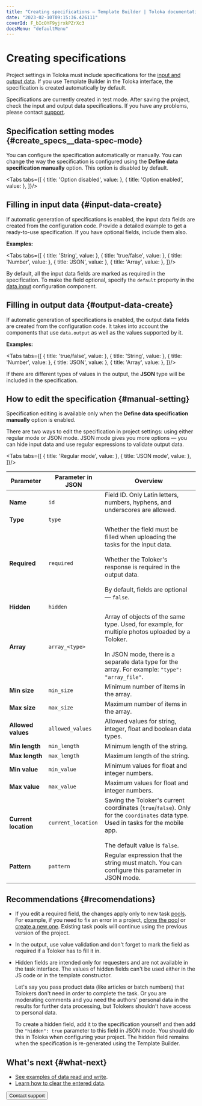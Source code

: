 ```yaml
---
title: "Creating specifications — Template Builder | Toloka documentation"
date: "2023-02-10T09:15:36.426111"
coverId: F_bIcOYF9yjrxkPZrXc3
docsMenu: "defaultMenu"
---
```



# Creating specifications

Project settings in Toloka must include specifications for the [input and output data](/docs/glossary#input-output-data). If you use Template Builder in the Toloka interface, the specification is created automatically by default.

<Note mode="restriction" title="Alert">

Specifications are currently created in test mode. After saving the project, check the input and output data specifications. If you have any problems, please contact [support](/docs/guide/troubleshooting/support?form-source=template-builder-operations-create-specs).

</Note>

## Specification setting modes {#create_specs__data-spec-mode}

You can configure the specification automatically or manually. You can change the way the specification is configured using the **Define data specification manually** option. This option is disabled by default.

<Tabs tabs={[
  { title: 'Option disabled', value: <CreateSpecsList1/> },
  { title: 'Option enabled', value: <CreateSpecsList2/> },
]}/>

## Filling in input data {#input-data-create}

If automatic generation of specifications is enabled, the input data fields are created from the configuration code. Provide a detailed example to get a ready-to-use specification. If you have optional fields, include them also.

**Examples:**

<Tabs tabs={[
  { title: 'String', value: <CreateSpecsList3/> },
  { title: 'true/false', value: <CreateSpecsList4/> },
  { title: 'Number', value: <CreateSpecsList5/> },
  { title: 'JSON', value: <CreateSpecsList6/> },
  { title: 'Array', value: <CreateSpecsList7/> },
]}/>

<Note mode="note" title="Note">

By default, all the input data fields are marked as required in the specification. To make the field optional, specify the `default` property in the [data.input](/docs/template-builder/operations/work-with-data) configuration component.

</Note>

## Filling in output data {#output-data-create}

If automatic generation of specifications is enabled, the output data fields are created from the configuration code. It takes into account the components that use `data.output` as well as the values supported by it.

**Examples:**

<Tabs tabs={[
  { title: 'true/false', value: <CreateSpecsList8/> },
  { title: 'String', value: <CreateSpecsList9/> },
  { title: 'Number', value: <CreateSpecsList10/> },
  { title: 'JSON', value: <CreateSpecsList11/> },
  { title: 'Array', value: <CreateSpecsList12/> },
]}/>

<Note mode="note" title="Note">

If there are different types of values in the output, the **JSON** type will be included in the specification.

</Note>

## How to edit the specification {#manual-setting}

<Note mode="note" title="Note">

Specification editing is available only when the **Define data specification manually** option is enabled.

</Note>

There are two ways to edit the specification in project settings: using either regular mode or JSON mode. JSON mode gives you more options — you can hide input data and use regular expressions to validate output data.

<Tabs tabs={[
  { title: 'Regular mode', value: <CreateSpecsList13/> },
  { title: 'JSON mode', value: <CreateSpecsList14/> },
]}/>

<Cut title="Explanations for configuring fields">

**Parameter**|**Parameter in JSON**|**Overview**
----- | ----- | -----
**Name**|`id`|Field ID. Only Latin letters, numbers, hyphens, and underscores are allowed.
**Type**|`type`| <CreateSpecsTable1/>
**Required**|`required`|Whether the field must be filled when uploading the tasks for the input data.<br/><br/>Whether the Toloker's response is required in the output data.<br/><br/>By default, fields are optional — `false`.
**Hidden**|`hidden`| <CreateSpecsTable2/>
**Array**|`array_<type>`|Array of objects of the same type. Used, for example, for multiple photos uploaded by a Toloker.<br/><br/>In JSON mode, there is a separate data type for the array. For example: `"type": "array_file"`.
**Min size**|`min_size`|Minimum number of items in the array.
**Max size**|`max_size`|Maximum number of items in the array.
**Allowed values**|`allowed_values`|Allowed values for string, integer, float and boolean data types.
**Min length**|`min_length`|Minimum length of the string.
**Max length**|`max_length`|Maximum length of the string.
**Min value**|`min_value`|Minimum values for float and integer numbers.
**Max value**|`max_value`|Maximum values for float and integer numbers.
**Current location**|`current_location`|Saving the Toloker's current coordinates (`true`/`false`). Only for the `coordinates` data type. Used in tasks for the mobile app.<br/><br/>The default value is `false`.
**Pattern**|`pattern`|Regular expression that the string must match. You can configure this parameter in JSON mode.

</Cut>

## Recommendations {#recomendations}

- If you edit a required field, the changes apply only to new task [pools](/docs/glossary#pool). For example, if you need to fix an error in a project, [clone the pool](/docs/guide/pool-main) or [create a new one](/docs/guide/pool-main). Existing task pools will continue using the previous version of the project.

- In the output, use value validation and don't forget to mark the field as required if a Toloker has to fill it in.
- Hidden fields are intended only for requesters and are not available in the task interface. The values of hidden fields can't be used either in the JS code or in the template constructor.

    Let's say you pass product data (like articles or batch numbers) that Tolokers don't need in order to complete the task. Or you are moderating comments and you need the authors' personal data in the results for further data processing, but Tolokers shouldn't have access to personal data.

    To create a hidden field, add it to the specification yourself and then add the `"hidden": true` parameter to this field in JSON mode. You should do this in Toloka when configuring your project. The hidden field remains when the specification is re-generated using the Template Builder.

## What's next {#what-next}

- [See examples of data read and write](/docs/template-builder/operations/input-output-data).
- [Learn how to clear the entered data](/docs/template-builder/operations/clear-data).

<Button themeColor="light" view="default" size="l" type="link" url="/docs/guide/troubleshooting/support?form-source=template-builder-operations-create-specs">Contact support</Button>
